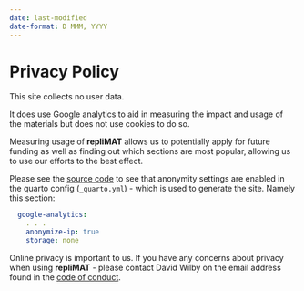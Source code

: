```yaml
---
date: last-modified
date-format: D MMM, YYYY
---
```


# Privacy Policy {.unnumbered}

This site collects no user data.

It does use Google analytics to aid in measuring the impact and usage of the materials but does not use cookies to do so.

Measuring usage of **repliMAT** allows us to potentially apply for future funding as well as finding out which sections are most popular, allowing us to use our efforts to the best effect.

Please see the [source code](https://github.com/reproducibleMATLAB/reproducibleMATLAB.github.io/){target='_blank'} to see that anonymity settings are enabled in the quarto config  (`_quarto.yml`) - which is used to generate the site. Namely this section:

```yml
  google-analytics: 
    . . .
    anonymize-ip: true
    storage: none
```

Online privacy is important to us. If you have any concerns about privacy when using **repliMAT** - please contact David Wilby on the email address found in the [code of conduct](https://github.com/reproducibleMATLAB/reproducibleMATLAB.github.io/blob/main/CODE_OF_CONDUCT.md){target="_blank"}.
